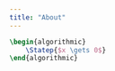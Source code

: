```yaml
---
title: "About"
---
```


```latex
\begin{algorithmic}
    \Statep{$x \gets 0$}
\end{algorithmic}
```
